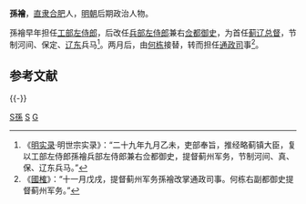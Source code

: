 '''孫襘'''，[[直隶|直隶]][[合肥|合肥]]人，[[明朝|明朝]]后期政治人物。

孫襘早年担任[[工部侍郎|工部左侍郎]]，后改任[[兵部侍郎|兵部左侍郎]]兼右[[佥都御史|佥都御史]]，为首任[[蓟辽总督|蓟辽总督]]，节制河间、保定、[[辽东|辽东]]兵马<ref>《[[明实录|明实录]]·明世宗实录》：“二十九年九月乙未，吏部奉旨，推经略蓟镇大臣，复以工部左侍郎孫襘兵部左侍郎兼右佥都御史，提督蓟州军务，节制河间、真、保、辽东兵马。”</ref>。两月后，由[[何栋|何栋]]接替，转而担任[[通政司|通政司]]事<ref>《[[國榷|國榷]]》：“十一月戊戌，提督蓟州军务孫襘改掌通政司事。何栋右副都御史提督蓟州军务。”</ref>。

==参考文献==
<div class="references-small">
<references></references>
</div>

{{-}}
{{start box}}
{{s-off}}
{{succession box|職務首創|[[何棟|何棟]]|[[薊遼總督|薊遼總督]]|<small>嘉靖二十九年九月乙未－嘉靖二十九年十一月戊戌<br />（1550年10月14日－1550年12月16日）</small>}}
{{end box}}

{{明朝人物小作品}}
[[Category:明朝蓟辽总督|S孫]]
[[Category:合肥人|S]]
[[Category:孫姓|G]]
